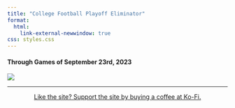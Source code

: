 ```yaml
---
title: "College Football Playoff Eliminator"
format: 
  html:
    link-external-newwindow: true
css: styles.css
---
```


#### Through Games of September 23rd, 2023 {.test}

![](wk4.png)

------------------------------------------------------------------------

::: {style="text-align:center"}
<a href="https://ko-fi.com/stephenhill42026">Like the site? Support the site by buying a coffee at Ko-Fi.</a>
:::
